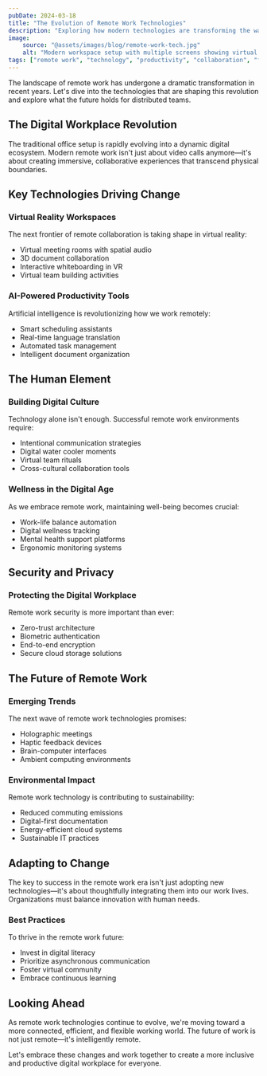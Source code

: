 ```yaml
---
pubDate: 2024-03-18
title: "The Evolution of Remote Work Technologies"
description: "Exploring how modern technologies are transforming the way we work remotely. From virtual reality meetings to AI-powered collaboration tools, discover the future of distributed workplaces."
image:
    source: "@assets/images/blog/remote-work-tech.jpg"
    alt: "Modern workspace setup with multiple screens showing virtual collaboration tools"
tags: ["remote work", "technology", "productivity", "collaboration", "future of work"]
---
```


The landscape of remote work has undergone a dramatic transformation in recent years. Let's dive into the technologies that are shaping this revolution and explore what the future holds for distributed teams.

## The Digital Workplace Revolution

The traditional office setup is rapidly evolving into a dynamic digital ecosystem. Modern remote work isn't just about video calls anymore—it's about creating immersive, collaborative experiences that transcend physical boundaries.

## Key Technologies Driving Change

### Virtual Reality Workspaces
The next frontier of remote collaboration is taking shape in virtual reality:
- Virtual meeting rooms with spatial audio
- 3D document collaboration
- Interactive whiteboarding in VR
- Virtual team building activities

### AI-Powered Productivity Tools
Artificial intelligence is revolutionizing how we work remotely:
- Smart scheduling assistants
- Real-time language translation
- Automated task management
- Intelligent document organization

## The Human Element

### Building Digital Culture
Technology alone isn't enough. Successful remote work environments require:
- Intentional communication strategies
- Digital water cooler moments
- Virtual team rituals
- Cross-cultural collaboration tools

### Wellness in the Digital Age
As we embrace remote work, maintaining well-being becomes crucial:
- Work-life balance automation
- Digital wellness tracking
- Mental health support platforms
- Ergonomic monitoring systems

## Security and Privacy

### Protecting the Digital Workplace
Remote work security is more important than ever:
- Zero-trust architecture
- Biometric authentication
- End-to-end encryption
- Secure cloud storage solutions

## The Future of Remote Work

### Emerging Trends
The next wave of remote work technologies promises:
- Holographic meetings
- Haptic feedback devices
- Brain-computer interfaces
- Ambient computing environments

### Environmental Impact
Remote work technology is contributing to sustainability:
- Reduced commuting emissions
- Digital-first documentation
- Energy-efficient cloud systems
- Sustainable IT practices

## Adapting to Change

The key to success in the remote work era isn't just adopting new technologies—it's about thoughtfully integrating them into our work lives. Organizations must balance innovation with human needs.

### Best Practices
To thrive in the remote work future:
- Invest in digital literacy
- Prioritize asynchronous communication
- Foster virtual community
- Embrace continuous learning

## Looking Ahead

As remote work technologies continue to evolve, we're moving toward a more connected, efficient, and flexible working world. The future of work is not just remote—it's intelligently remote.

Let's embrace these changes and work together to create a more inclusive and productive digital workplace for everyone.
